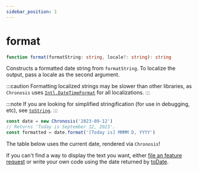 ```yaml
---
sidebar_position: 1
---
```



# format

```ts
function format(formatString: string, locale?: string): string
```

Constructs a formatted date string from `formatString`. To localize the output, pass a locale as the second argument.

:::caution
Formatting localized strings may be slower than other libraries, as `Chronosis` uses [`Intl.DateTimeFormat`](https://developer.mozilla.org/en-US/docs/Web/JavaScript/Reference/Global_Objects/Intl/DateTimeFormat) for all localizations.
:::

:::note
If you are looking for simplified stringification (for use in debugging, etc), see [`toString`](../to-string.md).
:::

```ts
const date = new Chronosis('2023-09-12')
// Returns 'Today is September 12, 2023'.
const formatted = date.format('[Today is] MMMM D, YYYY')
```

The table below uses the current date, rendered via `Chronosis`!

<Tabs>
	<TabItem value="en" label="English" default>
		<FormatTable locale="en" />
	</TabItem>
	<TabItem value="es" label="Español">
		<FormatTable locale="es" />
	</TabItem>
	<TabItem value="ja" label="日本語">
		<FormatTable locale="ja" />
	</TabItem>
</Tabs>

If you can't find a way to display the text you want, either [file an feature request](https://github.com/jack-weilage/chronosis/issues/new/choose) or write your own code using the date returned by [toDate](../to-date.md).
